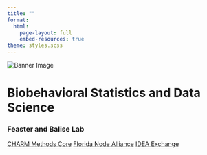 ```yaml
---
title: ""
format: 
  html:
    page-layout: full
    embed-resources: true
theme: styles.scss
---
```


<!------------------------------------------------------------->
<!----- start hero panel -------->

```{=html}
<!-- Using raw html here is the path of least resistance for creating the hero panel. You only need a container div holding the image and some text. If your text has more than one line (like this one will), wrap the text in its own div -->
<div class="hero-panel column-screen">
  <img class="banner" src="/static/home-page/hero-image.jpg" alt="Banner Image">
  <div class="banner-txt">
    <h1>Biobehavioral Statistics and Data Science</h1>
    <h3>Feaster and Balise Lab</h3>
  </div>
</div>
```
<!----- end hero panel ---------->
<!------------------------------------------------------------->


<!------------------------------------------------------------->
<!----- start project buttons -------->
::: { .btn-grp }

<!-- add people-roof -->
[CHARM Methods Core](https://charm.miami.edu/index.html){.btn .btn-charm target="_blank"}
<!-- add prescription-bottle -->
[Florida Node Alliance](https://www.publichealth.med.miami.edu/research/research-centers/florida-node-alliance-fna/about-the-fna/index.html){.btn .btn-node target="_blank"}
<!-- add syringe -->
[IDEA Exchange](https://ideaexchangeflorida.org){.btn .btn-idea target="_blank"}

:::

<!----- end project buttons ---------->
<!------------------------------------------------------------->